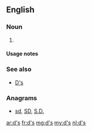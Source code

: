 {{also|ds|ds.|d's|D's|dS|Ds|DS|D.S.|D. S.}}
==English==

===Noun===
{{head|en|plural}}

# {{plural of|d|lang=en}}

====Usage notes====
{{U:en:plurals of letters}}

===See also===
* [[D's]]

===Anagrams===
* [[sd#English|sd]], [[SD#English|SD]], [[S.D.#English|S.D.]]

[[ar:d's]]
[[fr:d's]]
[[mg:d's]]
[[my:d's]]
[[nl:d's]]